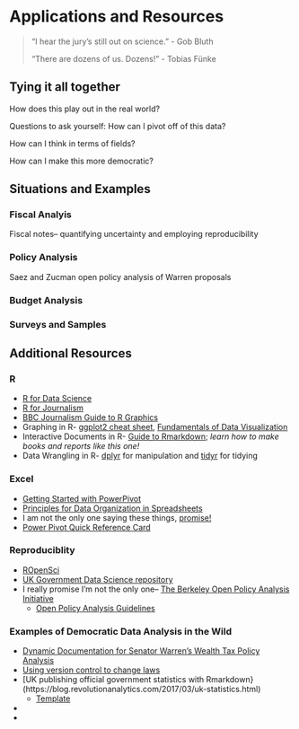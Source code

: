 # Applications and Resources

> “I hear the jury’s still out on science.” - Gob Bluth
>
> “There are dozens of us. Dozens!” - Tobias Fünke

## Tying it all together

How does this play out in the real world?

Questions to ask yourself:
How can I pivot off of this data?

How can I think in terms of fields?

How can I make this more democratic?

## Situations and Examples

### Fiscal Analyis

Fiscal notes-- quantifying uncertainty and employing reproducibility

### Policy Analysis

Saez and Zucman open policy analysis of Warren proposals

### Budget Analysis

### Surveys and Samples





## Additional Resources

### R

* [R for Data Science](https://r4ds.had.co.nz/)
* [R for Journalism](https://learn.r-journalism.com/en/)
* [BBC Journalism Guide to R Graphics](https://bbc.github.io/rcookbook/)
* Graphing in R- [ggplot2 cheat sheet](https://rstudio.com/wp-content/uploads/2015/03/ggplot2-cheatsheet.pdf), [Fundamentals of Data Visualization](https://serialmentor.com/dataviz/)
* Interactive Documents in R- [Guide to Rmarkdown](https://bookdown.org/yihui/rmarkdown/); *learn how to make books and reports like this one!*
* Data Wrangling in R- [dplyr](https://dplyr.tidyverse.org/) for manipulation and [tidyr](https://github.com/tyleransom/EconometricsLabs/blob/master/tidyRcheatsheet.pdf) for tidying

### Excel

* [Getting Started with PowerPivot](https://support.office.com/en-us/article/get-started-with-power-pivot-in-microsoft-excel-fdfcf944-7876-424a-8437-1a6c1043a80b)
* [Principles for Data Organization in Spreadsheets](https://www.tandfonline.com/doi/full/10.1080/00031305.2017.1375989)
* I am not the only one saying these things, [promise!](https://towardsdatascience.com/microsoft-excel-in-the-era-of-big-data-401e67ca28a5)
* [Power Pivot Quick Reference Card](https://powerpivotpro.com/2015/10/giving-back-steal-this-reference-card/#downloads)

### Reproduciblity

* [ROpenSci](https://ropensci.org)
* [UK Government Data Science repository](https://github.com/ukgovdatascience)
* I really promise I'm not the only one-- [The Berkeley Open Policy Analysis Initiative](https://www.bitss.org/opa/)
  * [Open Policy Analysis Guidelines](https://www.bitss.org/wp-content/uploads/2019/03/OPA-Guidelines.pdf)

### Examples of Democratic Data Analysis in the Wild

* [Dynamic Documentation for Senator Warren's Wealth Tax Policy Analysis](http://wealthtaxsimulator.org/analysis/)
* [Using version control to change laws](https://arstechnica.com/tech-policy/2018/11/how-i-changed-the-law-with-a-github-pull-request/)
* [UK publishing official government statistics with Rmarkdown}(https://blog.revolutionanalytics.com/2017/03/uk-statistics.html)
  * [Template](https://ukgovdatascience.github.io/govdown/)
* 
* 

